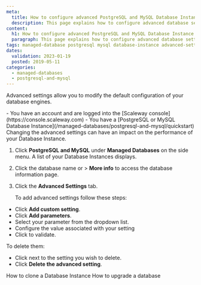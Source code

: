 ```yaml
---
meta:
  title: How to configure advanced PostgreSQL and MySQL Database Instance settings 
  description: This page explains how to configure advanced database settings 
content:
  h1: How to configure advanced PostgreSQL and MySQL Database Instance settings 
  paragraph: This page explains how to configure advanced database settings
tags: managed-database postgresql mysql database-instance advanced-settings 
dates:
  validation: 2023-01-19
  posted: 2019-05-11
categories:
  - managed-databases
  - postgresql-and-mysql
---
```


Advanced settings allow you to modify the default configuration of your database engines. 

<Message type="requirement">
  - You have an account and are logged into the [Scaleway console](https://console.scaleway.com)
  - You have a [PostgreSQL or MySQL Database Instance](/managed-databases/postgresql-and-mysql/quickstart)
</Message>

<Message type="important">
  Changing the advanced settings can have an impact on the performance of your Database Instance.
</Message>

1. Click **PostgreSQL and MySQL** under **Managed Databases** on the side menu. A list of your Database Instances displays.
2. Click the database name or <Icon name="more" /> > **More info** to access the database information page.
3. Click the **Advanced Settings** tab. 

    To add advanced settings follow these steps:

- Click **Add custom setting**.
- Click **Add parameters**.
- Select your parameter from the dropdown list.
- Configure the value associated with your setting
- Click <Icon name="validate" /> to validate.

To delete them: 
- Click <Icon name="delete" /> next to the setting you wish to delete. 
- Click **Delete the advanced setting**.


<Navigation title="See Also">
  <PreviousButton to="/managed-databases/postgresql-and-mysql/how-to/clone-a-database-instance">How to clone a Database Instance</PreviousButton>
  <NextButton to="/managed-databases/postgresql-and-mysql/how-to/upgrade-a-database">How to upgrade a database</NextButton>
</Navigation>
